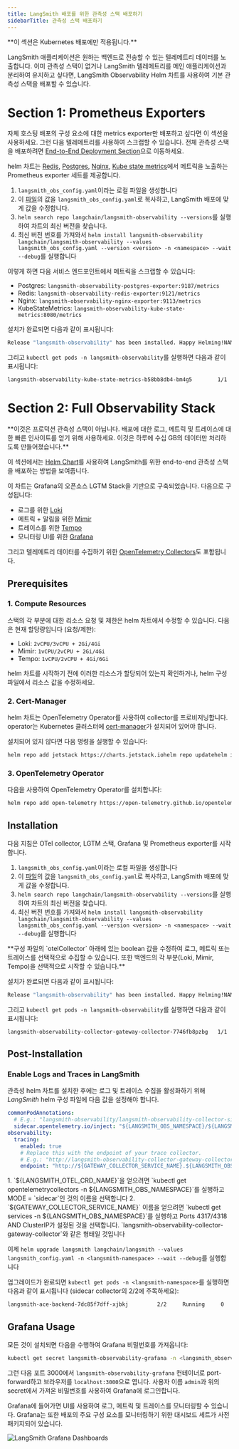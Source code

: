 ```yaml
---
title: LangSmith 배포를 위한 관측성 스택 배포하기
sidebarTitle: 관측성 스택 배포하기
---
```


<Warning>
**이 섹션은 Kubernetes 배포에만 적용됩니다.**
</Warning>

LangSmith 애플리케이션은 원하는 백엔드로 전송할 수 있는 텔레메트리 데이터를 노출합니다. 이미 관측성 스택이 없거나 LangSmith 텔레메트리를 메인 애플리케이션과 분리하여 유지하고 싶다면, LangSmith Observability Helm 차트를 사용하여 기본 관측성 스택을 배포할 수 있습니다.

# Section 1: Prometheus Exporters

자체 호스팅 배포의 구성 요소에 대한 metrics exporter만 배포하고 싶다면 이 섹션을 사용하세요. 그런 다음 텔레메트리를 사용하여 스크랩할 수 있습니다. 전체 관측성 스택을 배포하려면 [End-to-End Deployment Section](/langsmith/observability-stack#prerequisites)으로 이동하세요.

helm 차트는 [Redis](https://github.com/prometheus-community/helm-charts/tree/main/charts/prometheus-redis-exporter), [Postgres](https://github.com/prometheus-community/helm-charts/tree/main/charts/prometheus-postgres-exporter), [Nginx](https://github.com/prometheus-community/helm-charts/tree/main/charts/prometheus-nginx-exporter), [Kube state metrics](https://github.com/prometheus-community/helm-charts/tree/main/charts/kube-state-metrics)에서 메트릭을 노출하는 Prometheus exporter 세트를 제공합니다.

1. `langsmith_obs_config.yaml`이라는 로컬 파일을 생성합니다
2. 이 [파일](https://github.com/langchain-ai/helm/blob/main/charts/langsmith-observability/examples/metric-exporters-only.yaml)의 값을 `langsmith_obs_config.yaml`로 복사하고, LangSmith 배포에 맞게 값을 수정합니다.
3. `helm search repo langchain/langsmith-observability --versions`를 실행하여 차트의 최신 버전을 찾습니다.
4. 최신 버전 번호를 가져와서 `helm install langsmith-observability langchain/langsmith-observability --values langsmith_obs_config.yaml --version <version> -n <namespace> --wait --debug`를 실행합니다

이렇게 하면 다음 서비스 엔드포인트에서 메트릭을 스크랩할 수 있습니다:

* Postgres: `langsmith-observability-postgres-exporter:9187/metrics`
* Redis: `langsmith-observability-redis-exporter:9121/metrics`
* Nginx: `langsmith-observability-nginx-exporter:9113/metrics`
* KubeStateMetrics: `langsmith-observability-kube-state-metrics:8080/metrics`

설치가 완료되면 다음과 같이 표시됩니다:

```bash
Release "langsmith-observability" has been installed. Happy Helming!NAME: langsmith-observabilityLAST DEPLOYED: Wed Jun 25 11:17:34 2025NAMESPACE: langsmith-observabilitySTATUS: deployedREVISION: 1
```

그리고 `kubectl get pods -n langsmith-observability`를 실행하면 다음과 같이 표시됩니다:

```bash
langsmith-observability-kube-state-metrics-b58bb8db4-bm4g5        1/1     Running   0          2m22slangsmith-observability-nginx-exporter-6d686d9d4b-5qw9v           1/1     Running   0          2m22slangsmith-observability-postgres-exporter-67d5db5684-tffbm        1/1     Running   0          2m22slangsmith-observability-redis-exporter-846c4d65cb-vbtwd           1/1     Running   0          2m22s
```

# Section 2: Full Observability Stack

<Warning>
**이것은 프로덕션 관측성 스택이 아닙니다. 배포에 대한 로그, 메트릭 및 트레이스에 대한 빠른 인사이트를 얻기 위해 사용하세요. 이것은 하루에 수십 GB의 데이터만 처리하도록 만들어졌습니다.**
</Warning>

이 섹션에서는 [Helm Chart](https://github.com/langchain-ai/helm/tree/main/charts/langsmith-observability)를 사용하여 LangSmith를 위한 end-to-end 관측성 스택을 배포하는 방법을 보여줍니다.

이 차트는 Grafana의 오픈소스 LGTM Stack을 기반으로 구축되었습니다. 다음으로 구성됩니다:

* 로그를 위한 [Loki](https://grafana.com/docs/loki/latest/)
* 메트릭 + 알림을 위한 [Mimir](https://grafana.com/docs/mimir/latest/)
* 트레이스를 위한 [Tempo](https://grafana.com/docs/tempo/latest/)
* 모니터링 UI를 위한 [Grafana](https://grafana.com/docs/grafana/latest/)

그리고 텔레메트리 데이터를 수집하기 위한 [OpenTelemetry Collectors](https://opentelemetry.io/docs/collector/)도 포함됩니다.

## Prerequisites

### 1. Compute Resources

스택의 각 부분에 대한 리소스 요청 및 제한은 helm 차트에서 수정할 수 있습니다. 다음은 현재 할당량입니다 (요청/제한):

* Loki: `2vCPU/3vCPU + 2Gi/4Gi`
* Mimir: `1vCPU/2vCPU + 2Gi/4Gi`
* Tempo: `1vCPU/2vCPU + 4Gi/6Gi`

helm 차트를 시작하기 전에 이러한 리소스가 할당되어 있는지 확인하거나, helm 구성 파일에서 리소스 값을 수정하세요.

### 2. Cert-Manager

helm 차트는 OpenTelemetry Operator를 사용하여 collector를 프로비저닝합니다. operator는 Kubernetes 클러스터에 [cert-manager](https://cert-manager.io/docs/installation/)가 설치되어 있어야 합니다.

설치되어 있지 않다면 다음 명령을 실행할 수 있습니다:

```bash
helm repo add jetstack https://charts.jetstack.iohelm repo updatehelm install cert-manager jetstack/cert-manager -n cert-manager --create-namespace
```

### 3. OpenTelemetry Operator

다음을 사용하여 OpenTelemetry Operator를 설치합니다:

```bash
helm repo add open-telemetry https://open-telemetry.github.io/opentelemetry-helm-chartshelm repo updatehelm install opentelemetry-operator open-telemetry/opentelemetry-operator -n <namespace>
```

## Installation

다음 지침은 OTel collector, LGTM 스택, Grafana 및 Prometheus exporter를 시작합니다.

1. `langsmith_obs_config.yaml`이라는 로컬 파일을 생성합니다
2. 이 [파일](https://github.com/langchain-ai/helm/blob/main/charts/langsmith-observability/examples/e2e-stack.yaml)의 값을 `langsmith_obs_config.yaml`로 복사하고, LangSmith 배포에 맞게 값을 수정합니다.
3. `helm search repo langchain/langsmith-observability --versions`를 실행하여 차트의 최신 버전을 찾습니다.
4. 최신 버전 번호를 가져와서 `helm install langsmith-observability langchain/langsmith-observability --values langsmith_obs_config.yaml --version <version> -n <namespace> --wait --debug`를 실행합니다

<Note>
**구성 파일의 `otelCollector` 아래에 있는 boolean 값을 수정하여 로그, 메트릭 또는 트레이스를 선택적으로 수집할 수 있습니다. 또한 백엔드의 각 부분(Loki, Mimir, Tempo)을 선택적으로 시작할 수 있습니다.**
</Note>

설치가 완료되면 다음과 같이 표시됩니다:

```bash
Release "langsmith-observability" has been installed. Happy Helming!NAME: langsmith-observabilityLAST DEPLOYED: Wed Jun 25 11:17:34 2025NAMESPACE: langsmith-observabilitySTATUS: deployedREVISION: 1
```

그리고 `kubectl get pods -n langsmith-observability`를 실행하면 다음과 같이 표시됩니다:

```bash
langsmith-observability-collector-gateway-collector-7746fb8pzbg   1/1     Running   0          5m26slangsmith-observability-grafana-7c6fc976f9-cdbvr                  1/1     Running   0          2m49slangsmith-observability-kube-state-metrics-b58bb8db4-bm4g5        1/1     Running   0          5m27slangsmith-observability-loki-0                                    2/2     Running   0          5m27slangsmith-observability-loki-chunks-cache-0                       2/2     Running   0          5m27slangsmith-observability-loki-gateway-769fb6fff8-zjsn5             1/1     Running   0          5m27slangsmith-observability-loki-results-cache-0                      2/2     Running   0          5m27slangsmith-observability-mimir-0                                   1/1     Running   0          5m26slangsmith-observability-nginx-exporter-6d686d9d4b-5qw9v           1/1     Running   0          5m27slangsmith-observability-postgres-exporter-67d5db5684-tffbm        1/1     Running   0          5m27slangsmith-observability-redis-exporter-846c4d65cb-vbtwd           1/1     Running   0          5m27slangsmith-observability-tempo-0                                   1/1     Running   0          5m27sopentelemetry-operator-756dff697-vblbn                            2/2     Running   0          12m
```

## Post-Installation

### Enable Logs and Traces in LangSmith

관측성 helm 차트를 설치한 후에는 로그 및 트레이스 수집을 활성화하기 위해 *LangSmith* helm 구성 파일에 다음 값을 설정해야 합니다.

```yaml
commonPodAnnotations:
  # E.g.: "langsmith-observability/langsmith-observability-collector-sidecar"
  sidecar.opentelemetry.io/inject: "${LANGSMITH_OBS_NAMESPACE}/${LANGSMITH_OTEL_CRD_NAME}"
observability:
  tracing:
    enabled: true
    # Replace this with the endpoint of your trace collector.
    # E.g.: "http://langsmith-observability-collector-gateway-collector.langsmith-observability.svc.cluster.local:4318/v1/traces"
    endpoint: "http://${GATEWAY_COLLECTOR_SERVICE_NAME}.${LANGSMITH_OBS_NAMESPACE}.svc.cluster.local:4318/v1/traces"
```

<Info>
1. `${LANGSMITH_OTEL_CRD_NAME}`을 얻으려면 `kubectl get opentelemetrycollectors -n ${LANGSMITH_OBS_NAMESPACE}`를 실행하고 MODE = `sidecar`인 것의 이름을 선택합니다
2. `${GATEWAY_COLLECTOR_SERVICE_NAME}` 이름을 얻으려면 `kubectl get services -n ${LANGSMITH_OBS_NAMESPACE}`를 실행하고 Ports 4317/4318 AND ClusterIP가 설정된 것을 선택합니다. `langsmith-observability-collector-gateway-collector`와 같은 형태일 것입니다
</Info>

이제 `helm upgrade langsmith langchain/langsmith --values langsmith_config.yaml -n <langsmith-namespace> --wait --debug`를 실행합니다

업그레이드가 완료되면 `kubectl get pods -n <langsmith-namespace>`를 실행하면 다음과 같이 표시됩니다 (sidecar collector의 2/2에 주목하세요):

```bash
langsmith-ace-backend-7dc85f7dff-xjbkj         2/2     Running     0               7m53slangsmith-backend-566b66979c-rgcfh             2/2     Running     1               7m53slangsmith-clickhouse-0                         2/2     Running     0               7m49slangsmith-frontend-7cf8549885-vpkns            2/2     Running     0               7m53slangsmith-platform-backend-5d46db7d9d-f6gh7    2/2     Running     0               7m52slangsmith-platform-backend-5d46db7d9d-lrr4d    2/2     Running     1               7m41slangsmith-platform-backend-5d46db7d9d-pcp27    2/2     Running     0               7m28slangsmith-playground-65d4c9699c-h656r          2/2     Running     0               7m52slangsmith-postgres-0                           2/2     Running     0               7m51slangsmith-queue-bdcd45bd6-htssd                2/2     Running     0               7m52slangsmith-queue-bdcd45bd6-pwdx4                2/2     Running     0               6m31slangsmith-queue-bdcd45bd6-xqrb8                2/2     Running     0               5m11slangsmith-redis-0                              2/2     Running     0               7m51s
```

## Grafana Usage

모든 것이 설치되면 다음을 수행하여 Grafana 비밀번호를 가져옵니다:

```bash
kubectl get secret langsmith-observability-grafana -n <langsmith_observability_namespace> -o jsonpath="{.data.admin-password}" | base64 --decode
```

그런 다음 포트 3000에서 `langsmith-observability-grafana` 컨테이너로 port-forward하고 브라우저를 `localhost:3000`으로 엽니다. 사용자 이름 `admin`과 위의 secret에서 가져온 비밀번호를 사용하여 Grafana에 로그인합니다.

Grafana에 들어가면 UI를 사용하여 로그, 메트릭 및 트레이스를 모니터링할 수 있습니다. Grafana는 또한 배포의 주요 구성 요소를 모니터링하기 위한 대시보드 세트가 사전 패키지되어 있습니다.

![LangSmith Grafana Dashboards](/langsmith/images/langsmith-grafana-dashboards.png)